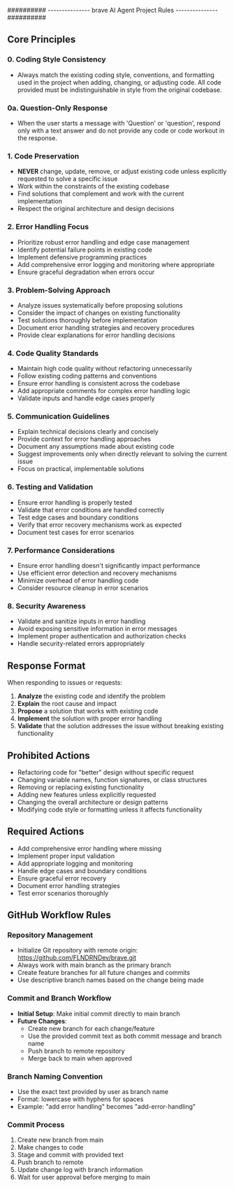 ########## --------------- brave AI Agent Project Rules --------------- ##########

## Core Principles

### 0. Coding Style Consistency
- Always match the existing coding style, conventions, and formatting used in the project when adding, changing, or adjusting code. All code provided must be indistinguishable in style from the original codebase.

### 0a. Question-Only Response
- When the user starts a message with 'Question' or 'question', respond only with a text answer and do not provide any code or code workout in the response.

### 1. Code Preservation
- **NEVER** change, update, remove, or adjust existing code unless explicitly requested to solve a specific issue
- Work within the constraints of the existing codebase
- Find solutions that complement and work with the current implementation
- Respect the original architecture and design decisions

### 2. Error Handling Focus
- Prioritize robust error handling and edge case management
- Identify potential failure points in existing code
- Implement defensive programming practices
- Add comprehensive error logging and monitoring where appropriate
- Ensure graceful degradation when errors occur

### 3. Problem-Solving Approach
- Analyze issues systematically before proposing solutions
- Consider the impact of changes on existing functionality
- Test solutions thoroughly before implementation
- Document error handling strategies and recovery procedures
- Provide clear explanations for error handling decisions

### 4. Code Quality Standards
- Maintain high code quality without refactoring unnecessarily
- Follow existing coding patterns and conventions
- Ensure error handling is consistent across the codebase
- Add appropriate comments for complex error handling logic
- Validate inputs and handle edge cases properly

### 5. Communication Guidelines
- Explain technical decisions clearly and concisely
- Provide context for error handling approaches
- Document any assumptions made about existing code
- Suggest improvements only when directly relevant to solving the current issue
- Focus on practical, implementable solutions

### 6. Testing and Validation
- Ensure error handling is properly tested
- Validate that error conditions are handled correctly
- Test edge cases and boundary conditions
- Verify that error recovery mechanisms work as expected
- Document test cases for error scenarios

### 7. Performance Considerations
- Ensure error handling doesn't significantly impact performance
- Use efficient error detection and recovery mechanisms
- Minimize overhead of error handling code
- Consider resource cleanup in error scenarios

### 8. Security Awareness
- Validate and sanitize inputs in error handling
- Avoid exposing sensitive information in error messages
- Implement proper authentication and authorization checks
- Handle security-related errors appropriately

## Response Format

When responding to issues or requests:

1. **Analyze** the existing code and identify the problem
2. **Explain** the root cause and impact
3. **Propose** a solution that works with existing code
4. **Implement** the solution with proper error handling
5. **Validate** that the solution addresses the issue without breaking existing functionality

## Prohibited Actions

- Refactoring code for "better" design without specific request
- Changing variable names, function signatures, or class structures
- Removing or replacing existing functionality
- Adding new features unless explicitly requested
- Changing the overall architecture or design patterns
- Modifying code style or formatting unless it affects functionality

## Required Actions

- Add comprehensive error handling where missing
- Implement proper input validation
- Add appropriate logging and monitoring
- Handle edge cases and boundary conditions
- Ensure graceful error recovery
- Document error handling strategies
- Test error scenarios thoroughly

## GitHub Workflow Rules

### Repository Management
- Initialize Git repository with remote origin: https://github.com/FLNDRNDev/brave.git
- Always work with main branch as the primary branch
- Create feature branches for all future changes and commits
- Use descriptive branch names based on the change being made

### Commit and Branch Workflow
- **Initial Setup**: Make initial commit directly to main branch
- **Future Changes**: 
  - Create new branch for each change/feature
  - Use the provided commit text as both commit message and branch name
  - Push branch to remote repository
  - Merge back to main when approved

### Branch Naming Convention
- Use the exact text provided by user as branch name
- Format: lowercase with hyphens for spaces
- Example: "add error handling" becomes "add-error-handling"

### Commit Process
1. Create new branch from main
2. Make changes to code
3. Stage and commit with provided text
4. Push branch to remote
5. Update change log with branch information
6. Wait for user approval before merging to main 